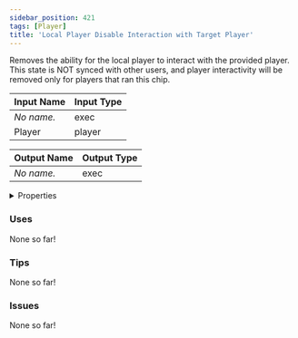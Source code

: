 ```yaml
---
sidebar_position: 421
tags: [Player]
title: 'Local Player Disable Interaction with Target Player'
---
```


Removes the ability for the local player to interact with the provided player. This state is NOT synced with other users, and player interactivity will be removed only for players that ran this chip.






<EsbSvg />

| Input Name | Input Type |
|-----------|-----------|
| *No name.* | exec |
| Player | player |

| Output Name | Output Type |
|-----------|-----------|
| *No name.* | exec |


<details>
  <summary>Properties</summary>
  <div>
    <div>
    <table>
      <thead>
        <tr>
          <th>Is beta required?</th>
          <th>❌</th>
        </tr>
        <tr>
          <th>Is this chip a trolling risk?</th>
          <th>❌</th>
        </tr>
        <tr>
          <th>Is this chip a role assignment risk?</th>
          <th>❌</th>
        </tr>
        <tr>
          <th>Chip UUID</th>
          <th>f99b0a80-f3a6-4e2d-8101-afe3d9e1008d</th>
        </tr>
      </thead>
    </table>
    </div>
  </div>
</details>

### Uses

None so far!

### Tips

None so far!

### Issues

None so far!